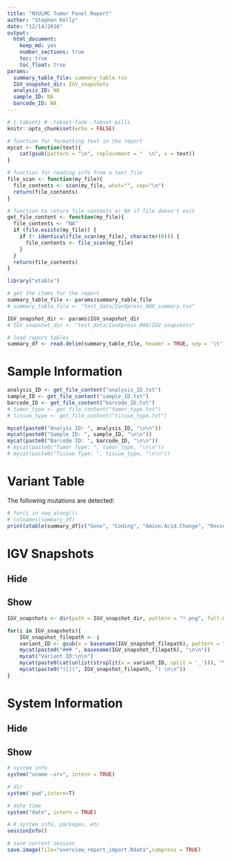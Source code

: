 ```yaml
---
title: "NYULMC Tumor Panel Report"
author: "Stephen Kelly"
date: "12/14/2016"
output: 
  html_document: 
    keep_md: yes
    number_sections: true
    toc: true
    toc_float: true
params:
  summary_table_file: summary_table.tsv
  IGV_snapshot_dir: IGV_snapshots
  analysis_ID: NA
  sample_ID: NA
  barcode_ID: NA
---
```


```r
# {.tabset} # .tabset-fade .tabset-pills
knitr::opts_chunk$set(echo = FALSE)

# function for formatting text in the report
mycat <- function(text){
    cat(gsub(pattern = "\n", replacement = "  \n", x = text))
}

# function for reading info from a text file
file_scan <- function(my_file){
  file_contents <- scan(my_file, what="", sep="\n")
  return(file_contents)
}

# function to return file contents or NA if file doesn't exit
get_file_content <- function(my_file){
  file_contents <- "NA"
  if (file.exists(my_file)) {
    if (! identical(file_scan(my_file), character(0))) {
      file_contents <- file_scan(my_file)
    }
  }
  return(file_contents)
}

```


```r
library("xtable")

# get the items for the report
summary_table_file <- params$summary_table_file
# summary_table_file <- "test_data/IonXpress_008_summary.tsv"

IGV_snapshot_dir <- params$IGV_snapshot_dir
# IGV_snapshot_dir <- "test_data/IonXpress_006/IGV_snapshots"


```

```r

# load report tables
summary_df <- read.delim(summary_table_file, header = TRUE, sep = '\t')

```

# Sample Information

```r
analysis_ID <- get_file_content("analysis_ID.txt")
sample_ID <- get_file_content("sample_ID.txt")
barcode_ID <- get_file_content("barcode_ID.txt")
# tumor_type <- get_file_content("tumor_type.txt")
# tissue_type <- get_file_content("tissue_type.txt")

mycat(paste0("Analyis ID: ", analysis_ID, "\n\n"))
mycat(paste0("Sample ID: ", sample_ID, "\n\n"))
mycat(paste0("Barcode ID: ", barcode_ID, "\n\n"))
# mycat(paste0("Tumor Type: ", tumor_type, "\n\n"))
# mycat(paste0("Tissue Type: ", tissue_type, "\n\n"))

```

# Variant Table

The following mutations are detected:

```r
# for(i in seq_along())
# colnames(summary_df)
print(xtable(summary_df[c("Gene", "Coding", "Amino.Acid.Change", "Review")]),type='html', comment=FALSE, include.rownames=FALSE)
```

# IGV Snapshots {.tabset .tabset-pills} 

## Hide 

## Show {.tabset .tabset-pills}

```r
IGV_snapshots <- dir(path = IGV_snapshot_dir, pattern = "*.png", full.names = TRUE)

for(i in IGV_snapshots){
    IGV_snapshot_filepath <- i
    variant_ID <- gsub(x = basename(IGV_snapshot_filepath), pattern = ".png", replacement = "")
    mycat(paste0("### ", basename(IGV_snapshot_filepath), "\n\n"))
    mycat("Variant ID:\n\n")
    mycat(paste0(cat(unlist(strsplit(x = variant_ID, split = '_'))), "\n\n"))
    mycat(paste0("![](", IGV_snapshot_filepath, ") \n\n"))
}
```


# System Information {.tabset .tabset-pills} 

## Hide 

## Show

```r
# system info
system("uname -srv", intern = TRUE)

# dir
system('pwd',intern=T)

# date time
system("date", intern = TRUE)

# R system info, packages, etc
sessionInfo()

# save current session
save.image(file="overview_report_import.Rdata",compress = TRUE)
```